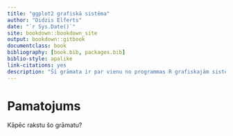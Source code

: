 ```yaml
--- 
title: "ggplot2 grafiskā sistēma"
author: "Didzis Elferts"
date: "`r Sys.Date()`"
site: bookdown::bookdown_site
output: bookdown::gitbook
documentclass: book
bibliography: [book.bib, packages.bib]
biblio-style: apalike
link-citations: yes
description: "Šī grāmata ir par vienu no programmas R grafiskajām sistēmām - ggplot2."
---
```


# Pamatojums

Kāpēc rakstu šo grāmatu?